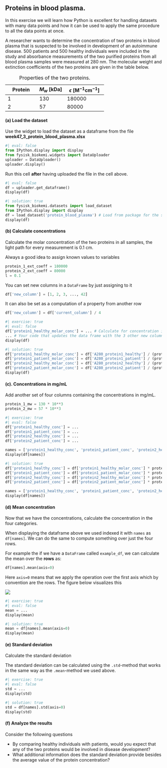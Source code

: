 ## Proteins in blood plasma.

In this exercise we will learn how Python is excellent for handling datasets with many data points and 
how it can be used to apply the same procedure to all the data points at once.

A researcher wants to determine the concentration of two proteins in blood plasma that is suspected to be involved in development of an autoimmune disease. 500 patients and 500 healthy individuals were included in the study and absorbance measurements of the two purified proteins from all blood plasma samples were measured at 280 nm. The molecular weight and extinction coefficients of the two proteins are given in the table below.

| Protein  | $M_w$ $[\text{kDa}]$    |  $\epsilon$ $[\text{M}^{-1}\text{cm}^{-1}]$ |
| -------- | ------- | ---------- |
| 1        | 130     | 180000     | 
| 2        | 57      | 80000      |

: Properties of the two proteins.

#### (a) Load the dataset

Use the widget to load the dataset as a dataframe from the file **week47_3_protein_blood_plasma.xlsx**

```python
#| eval: false
from IPython.display import display 
from fysisk_biokemi.widgets import DataUploader
uploader = DataUploader()
uploader.display()
```
Run this cell **after** having uploaded the file in the cell above.
```python
#| eval: false
df = uploader.get_dataframe()
display(df)
```

```python
#| solution: true
from fysisk_biokemi.datasets import load_dataset
from IPython.display import display 
df = load_dataset('protein_blood_plasma') # Load from package for the solution so it doesn't require to interact.
display(df)
```

#### (b) Calculate concentrations

Calculate the molar concentration of the two proteins in all samples, the light path for 
every measurement is 0.1 cm.

Always a good idea to assign known values to variables
```python
protein_1_ext_coeff = 180000
protein_2_ext_coeff = 80000
l = 0.1
```

::: {.callout-tip}

You can set new columns in a `DataFrame` by just assigning to it 

```python
df['new_column'] = [1, 2, 3, ..., 42]
```

It can also be set as a computation of a property from another row

```python
df['new_column'] = df['current_column'] / 4
```

::: 

```python
#| exercise: true
#| eval: false
df['protein1_healthy_molar_conc'] = ... # Calculate for concentration in healthy for protein 1.
... # Your code that updates the data frame with the 3 other new columns.
display(df)
```

```python
#| solution: true
df['protein1_healthy_molar_conc'] = df['A280_protein1_healthy'] / (protein_1_ext_coeff * l)
df['protein1_patient_molar_conc'] = df['A280_protein1_patient'] / (protein_1_ext_coeff * l)
df['protein2_healthy_molar_conc'] = df['A280_protein2_healthy'] / (protein_2_ext_coeff * l)
df['protein2_patient_molar_conc'] = df['A280_protein2_patient'] / (protein_2_ext_coeff * l)
display(df)
```

#### (c). Concentrations in mg/mL

Add another set of four columns containing the concentrations in mg/mL.

```python
protein_1_mw = 130 * 10**3
protein_2_mw = 57 * 10**3
```

```python
#| exercise: true
#| eval: false
df['protein1_healthy_conc'] = ...
df['protein1_patient_conc'] = ...
df['protein2_healthy_conc'] = ...
df['protein2_patient_conc'] = ...

names = ['protein1_healthy_conc', 'protein1_patient_conc', 'protein2_healthy_conc', 'protein2_patient_conc']
display(df[names])
```

```python
#| solution: true
df['protein1_healthy_conc'] = df['protein1_healthy_molar_conc'] * protein_1_mw
df['protein1_patient_conc'] = df['protein1_patient_molar_conc'] * protein_1_mw
df['protein2_healthy_conc'] = df['protein2_healthy_molar_conc'] * protein_2_mw
df['protein2_patient_conc'] = df['protein2_patient_molar_conc'] * protein_2_mw

names = ['protein1_healthy_conc', 'protein1_patient_conc', 'protein2_healthy_conc', 'protein2_patient_conc']
display(df[names])
```

#### (d) Mean concentration

Now that we have the concentrations, calculate the concentration in the four categories. 

::: {.callout-tip}

When displaying the dataframe above we used indexed it with `names` as `df[names]`. 
We can do the same to compute something over just the four rows. 

For example the if we have a `DataFrame` called `example_df`, we can calculate the mean 
over the **rows** as: 

```python
df[names].mean(axis=0)
```

Here `axis=0` means that we apply the operation over the first axis which by convention are the rows. The 
figure below visualizes this

![](https://numpy.org/doc/stable/_images/np_matrix_aggregation_row.png)

::: 

```python
#| exercise: true
#| eval: false
mean = ...
display(mean)
```

```python
#| solution: true
mean = df[names].mean(axis=0)
display(mean)
```

#### (e) Standard deviation

Calculate the standard deviation 

::: {.callout-tip}

The standard deviation can be calculated using the `.std`-method that works in the same way 
as the `.mean`-method we used above.

:::

```python
#| exercise: true
#| eval: false
std = ...
display(std)
```

```python
#| solution: true
std = df[names].std(axis=0)
display(std)
```

#### (f) Analyze the results 

Consider the following questions

- By comparing healthy individuals with patients, would you expect that any of the two proteins would be involved in disease development? 
- What additional information does the standard deviation provide besides the average value of the protein concentration?

